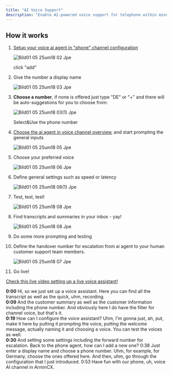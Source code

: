 ```yaml
---
title: "AI Voice Support"
description: "Enable AI-powered voice support for telephone within minutes"
---
```


## How it works

 1. [Setup your voice ai agent in "phone" channel configuration](https://armin.cx/app/org_MRamBNilQszj/channels/phone)

    ![Bild01 05 25um18 02 Jpe](/images/Bild01.05.25um18.02.jpeg)

    click "add"
 2. Give the number a display name

    ![Bild01 05 25um18 03 Jpe](/images/Bild01.05.25um18.03.jpeg)
 3. **Choose a number**, if none is offered just type "DE" or "\+" and there will be auto-suggestions for you to choose from:

    ![Bild01 05 25um18 03(1) Jpe](/images/Bild01.05.25um18.03\(1\).jpeg)

    Select&Use the phone number
 4. [Choose the ai agent in voice channel overview](https://armin.cx/app/org_MRamBNilQszj/channels/phone/channel_nrLDVsHUbXnY), and start prompting the general inputs

    ![Bild01 05 25um18 05 Jpe](/images/Bild01.05.25um18.05.jpeg)
 5. Choose your preferred voice

    ![Bild01 05 25um18 06 Jpe](/images/Bild01.05.25um18.06.jpeg)
 6. Define general settings such as speed or latency

    ![Bild01 05 25um18 06(1) Jpe](/images/Bild01.05.25um18.06\(1\).jpeg)
 7. Test, test, test\!

    ![Bild01 05 25um18 08 Jpe](/images/Bild01.05.25um18.08.jpeg)
 8. Find transcripts and summaries in your inbox - yay\!

    ![Bild01 05 25um18 08 Jpe](/images/Bild01.05.25um18.08.jpeg)
 9. Do some more prompting and testing
10. Define the handover number for escalation from ai agent to your human customer support team members.

    ![Bild01 05 25um18 07 Jpe](/images/Bild01.05.25um18.07.jpeg)
11. Go live\!

[Check this live video setting up a live voice assistant\!](https://www.loom.com/share/991af29645434fbd92fa496404202f0c)

**0:00** Hi, so we just set up a voice assistant. Here you can find all the transcript as well as the quick, uhm, recording. \
**0:09** And the customer summary as well as the customer information including the phone number. And obviously here I do have the filter for channel voice, but that's it. \
**0:19** How can I configure the voice assistant? Uhm, I'm gonna just, ah, put, make it here by putting it prompting the voice, putting the welcome message, actually naming it and choosing a voice. You can test the voices as well. \
**0:30** And setting some settings including the forward number for escalation. Back to the phone agent, how can I add a new one? 0:38 Just enter a display name and choose a phone number. Uhm, for example, for Germany, choose the ones offered here. And then, uhm, go through the configuration that I just introduced. 0:53 Have fun with our phone, uh, voice AI channel in ArminCX.